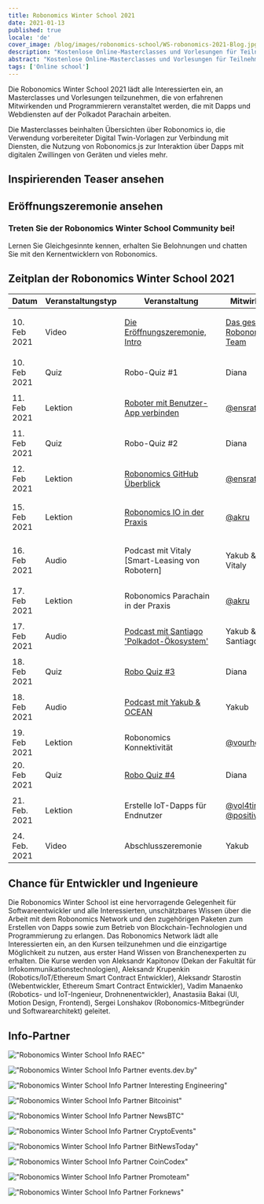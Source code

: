 ```yaml
---
title: Robonomics Winter School 2021
date: 2021-01-13
published: true
locale: 'de'
cover_image: /blog/images/robonomics-school/WS-robonomics-2021-Blog.jpg
description: "Kostenlose Online-Masterclasses und Vorlesungen für Teilnehmer geöffnet. Versuchen Sie, Dapps und Webdienste für IoT auf der Polkadot Parachain während der Robonomics Winter School 2021 (vom 10. bis 24. Februar) zu entwickeln."
abstract: "Kostenlose Online-Masterclasses und Vorlesungen für Teilnehmer geöffnet. Versuchen Sie, Dapps und Webdienste für IoT auf der Polkadot Parachain während der Robonomics Winter School vom 10. bis 24. Februar 2021 zu entwickeln."
tags: ['Online school']
---
```


<PostExpiredInfo/>

Die Robonomics Winter School 2021 lädt alle Interessierten ein, an Masterclasses und Vorlesungen teilzunehmen, die von erfahrenen Mitwirkenden und Programmierern veranstaltet werden, die mit Dapps und Webdiensten auf der Polkadot Parachain arbeiten.

Die Masterclasses beinhalten Übersichten über Robonomics io, die Verwendung vorbereiteter Digital Twin-Vorlagen zur Verbindung mit Diensten, die Nutzung von Robonomics.js zur Interaktion über Dapps mit digitalen Zwillingen von Geräten und vieles mehr.

## Inspirierenden Teaser ansehen

<section class="animate-inside">

<YouTube id="https://youtu.be/RbNJ4ozUGXE" posterQuality="max"/>

</section>

## Eröffnungszeremonie ansehen

<section class="animate-inside">

<YouTube id="https://youtu.be/kQaSwNYHJQ8E" posterQuality="max"/>

</section>

<section class="animate-inside">
<TextCard icon="/icons/icon-forum.png" link="https://discord.gg/5UWNGNaAUf">

### Treten Sie der Robonomics Winter School Community bei!
Lernen Sie Gleichgesinnte kennen, erhalten Sie Belohnungen und chatten Sie mit den Kernentwicklern von Robonomics.

</TextCard>
</section>

## Zeitplan der Robonomics Winter School 2021

<table class="mobile fullwidth">
<thead>
<tr>
<th style="width:110px">Datum</th>
<th style="width:110px">Veranstaltungstyp</th>
<th style="min-width:190px">Veranstaltung</th>
<th>Mitwirkende</th>
</tr>
</thead>
<tbody>

<tr>
<td data-th="THE OPENING CEREMONY">10. Feb 2021</td>
<td>Video</td>
<td data-th="Watchdas Video:">

[Die Eröffnungszeremonie, Intro](https://wiki.robonomics.network/docs/wschool2021-intro)

</td>
<td data-th="Contributors:">

[Das gesamte Robonomics Team](https://github.com/airalab)

</td>
</tr>

<tr>
<td data-th="ROBO QUIZ #1">10. Feb 2021</td>
<td>Quiz</td>
<td>Robo-Quiz #1</td>
<td data-th="Contributors:">Diana</td>
</tr>

<tr>
<td data-th="CONNECT ROBOTICS TO USER APP">11. Feb 2021</td>
<td>Lektion</td>
<td data-th="Go throw the lesson:">

[Roboter mit Benutzer-App verbinden](https://wiki.robonomics.network/docs/wschool2021-connect-robotics-to-user-app/)

</td>
<td data-th="Contributor:">

[@ensrationis](https://github.com/ensrationis)

</td>
</tr>

<tr>
<td data-th="ROBO QUIZ #2">11. Feb 2021</td>
<td>Quiz</td>
<td>Robo-Quiz #2</td>
<td data-th="Contributors:">Diana</td>
</tr>

<tr>
<td data-th="ROBONOMICS GITHUB OVERVIEW">12. Feb 2021</td>
<td>Lektion</td>
<td data-th="Go throw the lesson:">

[Robonomics GitHub Überblick](https://wiki.robonomics.network/docs/wschool2021-robonomics-github-overview)

</td>
<td data-th="Contributor:">

[@ensrationis](https://github.com/ensrationis)

</td>
</tr>

<tr>
<td data-th="ROBONOMICS IO IN PRACTICE">15. Feb 2021</td>
<td>Lektion</td>
<td data-th="Go throw the lesson:">

[Robonomics IO in der Praxis](https://wiki.robonomics.network/docs/wschool2021-robonomics-io-in-practice)

</td>
<td data-th="Contributor:">

[@akru](https://github.com/akru)

</td>
</tr>

<tr>
<td data-th="PODCAST with Vitaly [Smart-lease of Robots]">16. Feb 2021</td>
<td>Audio</td>
<td data-th="Audio auf Youtube:">

Podcast mit Vitaly [Smart-Leasing von Robotern]

</td>
<td data-th="Beitragende:">Yakub && Vitaly</td>
</tr>


<tr>
<td data-th="ROBONOMICS PARACHAIN IN DER PRAXIS">17. Feb 2021</td>
<td>Lektion</td>
<td>Robonomics Parachain in der Praxis</td>
<td data-th="Beitragende:">

[@akru](https://github.com/akru)

</td>
</tr>

<tr>
<td data-th="PODCAST mit Santiago 'Polkadot-Ökosystem'">17. Feb 2021</td>
<td>Audio</td>
<td data-th="Audio auf Youtube:">

[Podcast mit Santiago 'Polkadot-Ökosystem'](https://url.today/74)

</td>
<td data-th="Beitragende:">Yakub && Santiago</td>
</tr>


<tr>
<td data-th="ROBO QUIZ #3">18. Feb 2021</td>
<td>Quiz</td>
<td data-th="Teilnahme auf Discord:">

[Robo Quiz #3](https://discord.gg/5UWNGNaAUf)

</td>
<td data-th="Beitragende:">Diana</td>
</tr>

<tr>
<td data-th="PODCAST mit Yakub & OCEAN">18. Feb 2021</td>
<td>Audio</td>
<td>

[Podcast mit Yakub & OCEAN](https://url.today/75)

</td>
<td data-th="Beitragende:">Yakub</td>
</tr>


<tr>
<td data-th="ROBONOMICS CONNECTIVITY">19. Feb 2021</td>
<td>Lektion</td>
<td>Robonomics Konnektivität</td>
<td data-th="Beitragende:">

[@vourhey](https://github.com/Vourhey)

</td>
</tr>

<tr>
<td data-th="ROBO QUIZ #4">20. Feb 2021</td>
<td>Quiz</td>
<td data-th="Teilnahme auf Discord:">

[Robo Quiz #4](https://discord.gg/5UWNGNaAUf)

</td>
<td data-th="Beitragende:">Diana</td>
</tr>


<tr>
<td data-th="BUILD IOT DAPPS FOR END USERS">21. Feb. 2021</td>
<td>Lektion</td>
<td>Erstelle IoT-Dapps für Endnutzer</td>
<td data-th="Contributors:">

[@vol4tim](https://github.com/vol4tim) && [@positivecrash](https://github.com/positivecrash)

</td>
</tr>

<tr>
<td data-th="CLOSING CEREMONY">24. Feb. 2021</td>
<td>Video</td>
<td>Abschlusszeremonie</td>
<td data-th="Contributors:">Yakub</td>
</tr>

</tbody>
</table>


## Chance für Entwickler und Ingenieure

Die Robonomics Winter School ist eine hervorragende Gelegenheit für Softwareentwickler und alle Interessierten, unschätzbares Wissen über die Arbeit mit dem Robonomics Network und den zugehörigen Paketen zum Erstellen von Dapps sowie zum Betrieb von Blockchain-Technologien und Programmierung zu erlangen. Das Robonomics Network lädt alle Interessierten ein, an den Kursen teilzunehmen und die einzigartige Möglichkeit zu nutzen, aus erster Hand Wissen von Branchenexperten zu erhalten. Die Kurse werden von Aleksandr Kapitonov (Dekan der Fakultät für Infokommunikationstechnologien), Aleksandr Krupenkin (Robotics/IoT/Ethereum Smart Contract Entwickler), Aleksandr Starostin (Webentwickler, Ethereum Smart Contract Entwickler), Vadim Manaenko (Robotics- und IoT-Ingenieur, Drohnenentwickler), Anastasiia Bakai (UI, Motion Design, Frontend), Sergei Lonshakov (Robonomics-Mitbegründer und Softwarearchitekt) geleitet.


## Info-Partner

<section class="grid-4 animate-inside">

<TextCard orientation="vertical" link="https://raec.ru" classList="pin">

!["Robonomics Winter School Info RAEC"](/blog/images/robonomics-school/raec.png)

</TextCard>

<TextCard orientation="vertical" link="https://events.dev.by/robonomics-winter-school">

!["Robonomics Winter School Info Partner events.dev.by"](/blog/images/robonomics-school/dev-logo-brand.png)

</TextCard>

<TextCard orientation="vertical" link="https://interestingengineering.com/events/robonomics-winter-school-2021">

!["Robonomics Winter School Info Partner Interesting Engineering"](/blog/images/robonomics-school/interestingengineering.png)

</TextCard>

<TextCard orientation="vertical" link="https://bitcoinist.com/robonomics-winter-school-2021-master-classes-and-lectures-open-for-attendees/">

!["Robonomics Winter School Info Partner Bitcoinist"](/blog/images/robonomics-school/bitcoinist.png)

</TextCard>

<TextCard orientation="vertical" link="https://www.newsbtc.com/press-releases/robonomics-winter-school-2021-master-classes-and-lectures-open-for-attendees/">

!["Robonomics Winter School Info Partner NewsBTC"](/blog/images/robonomics-school/newsbtc.jpg)

</TextCard>

<TextCard orientation="vertical" link="https://cryptoevents.global/">

!["Robonomics Winter School Info Partner CryptoEvents"](/blog/images/robonomics-school/cryptoevents-logo.png)

</TextCard>

<TextCard orientation="vertical" link="https://bitnewstoday.com">

!["Robonomics Winter School Info Partner BitNewsToday"](/blog/images/robonomics-school/BNT.png)

</TextCard>

<TextCard orientation="vertical" link="https://coincodex.com/">

!["Robonomics Winter School Info Partner CoinCodex"](/blog/images/robonomics-school/coincodex.png)

</TextCard>

<TextCard orientation="vertical" link="https://www.youtube.com/channel/UCrvyFYM29oQ-EAejZgYqmWA">

!["Robonomics Winter School Info Partner Promoteam"](/blog/images/robonomics-school/Promoteam.png)

</TextCard>

<TextCard orientation="'vertical'" link="https://forknews.io/">

!["Robonomics Winter School Info Partner Forknews"](/blog/images/robonomics-school/forknews_io.png)

</TextCard>

</section>

